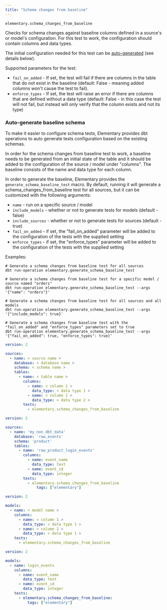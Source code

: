 ```yaml
---
title: "Schema changes from baseline"
---
```


`elementary.schema_changes_from_baseline`

Checks for schema changes against baseline columns defined in a source's or model's configuration.
For this test to work, the configuration should contain columns and data types.

The initial configuration needed for this test can be [auto-generated](/guides/add-schema-tests#auto-generate-schema-tests) (see details below).

Supported parameters for the test:

- `fail_on_added` - If set, the test will fail if there are columns in the table that do not exist in the baseline (default:
  False - meaning added columns won't cause the test to fail).
- `enforce_types` - If set, the test will raise an error if there are columns that are defined without a data type (default:
  False - in this case the test will not fail, but instead will only verify that the column exists and not its type)

### Auto-generate baseline schema

To make it easier to configure schema tests, Elementary provides dbt operations to auto generate tests configuration based on the existing schemas.

In order for the schema changes from baseline test to work, a baseline needs to be generated from an initial state of
the table and it should be added to the configuration of the source / model under "columns". The baseline consists
of the name and data type for each column.

In order to generate the baseline, Elementary provides the `generate_schema_baseline_test` macro. By default,
running it will generate a schema_changes_from_baseline test for all sources, but it can be customized with
the following arguments:

- `name` - run on a specific source / model
- `include_models` - whether or not to generate tests for models (default - false)
- `include_sources` - whether or not to generate tests for sources (default - true)
- `fail_on_added` - if set, the "fail_on_added" parameter will be added to the configuration of the tests with the supplied setting
- `enforce_types` - if set, the "enforce_types" parameter will be added to the configuration of the tests with the supplied setting

Examples:

```shell
# Generate a schema changes from baseline test for all sources
dbt run-operation elementary.generate_schema_baseline_test

# Generate a schema changes from baseline test for a specific model / source named "orders"
dbt run-operation elementary.generate_schema_baseline_test --args '{"name": "orders"}'

# Generate a schema changes from baseline test for all sources and all models
dbt run-operation elementary.generate_schema_baseline_test --args '{"include_models": true}'

# Generate a schema changes from baseline test with the "fail_on_added" and "enforce_types" parameters set to true
dbt run-operation elementary.generate_schema_baseline_test --args '{"fail_on_added": true, "enforce_types": true}'
```

<RequestExample>

```yml Sources
version: 2

sources:
  - name: < source name >
    database: < database name >
    schema: < schema name >
    tables:
      - name: < table name >
        columns:
          - name: < column 1 >
            data_type: < data type 1 >
          - name: < column 2 >
            data_type: < data type 2 >
        tests:
          - elementary.schema_changes_from_baseline
```

```yml Sources example
version: 2

sources:
  - name: 'my_non_dbt_data'
    database: 'raw_events'
    schema: 'product'
    tables:
      - name: 'raw_product_login_events'
        columns:
          - name: event_name
            data_type: text
          - name: event_id
            data_type: integer
        tests:
          - elementary.schema_changes_from_baseline
              tags: ["elementary"]
```

```yml Models
version: 2

models:
  - name: < model name >
    columns:
      - name: < column 1 >
        data_type: < data type 1 >
      - name: < column 2 >
        data_type: < data type 1 >
    tests:
      - elementary.schema_changes_from_baseline
```

```yml Models example
version: 2

models:
  - name: login_events
    columns:
      - name: event_name
        data_type: text
      - name: event_id
        data_type: integer
    tests:
      - elementary.schema_changes_from_baseline:
          tags: ["elementary"]
```

</RequestExample>
